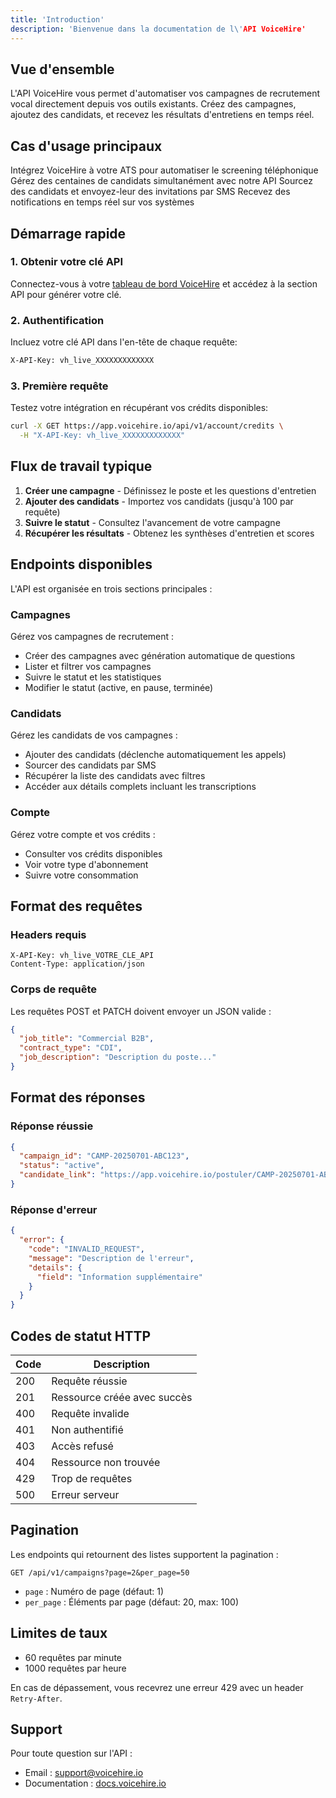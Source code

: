 ```yaml
---
title: 'Introduction'
description: 'Bienvenue dans la documentation de l\'API VoiceHire'
---
```


## Vue d'ensemble

L'API VoiceHire vous permet d'automatiser vos campagnes de recrutement vocal directement depuis vos outils existants. Créez des campagnes, ajoutez des candidats, et recevez les résultats d'entretiens en temps réel.

## Cas d'usage principaux

<CardGroup cols={2}>
  <Card title="Automatisation ATS" icon="robot">
    Intégrez VoiceHire à votre ATS pour automatiser le screening téléphonique
  </Card>
  <Card title="Volume élevé" icon="users">
    Gérez des centaines de candidats simultanément avec notre API
  </Card>
  <Card title="Sourcing SMS" icon="mobile">
    Sourcez des candidats et envoyez-leur des invitations par SMS
  </Card>
  <Card title="Webhooks" icon="webhook">
    Recevez des notifications en temps réel sur vos systèmes
  </Card>
</CardGroup>

## Démarrage rapide

### 1. Obtenir votre clé API

Connectez-vous à votre [tableau de bord VoiceHire](https://app.voicehire.io) et accédez à la section API pour générer votre clé.

### 2. Authentification

Incluez votre clé API dans l'en-tête de chaque requête:

```bash
X-API-Key: vh_live_XXXXXXXXXXXXX
```

### 3. Première requête

Testez votre intégration en récupérant vos crédits disponibles:

```bash
curl -X GET https://app.voicehire.io/api/v1/account/credits \
  -H "X-API-Key: vh_live_XXXXXXXXXXXXX"
```

## Flux de travail typique

1. **Créer une campagne** - Définissez le poste et les questions d'entretien
2. **Ajouter des candidats** - Importez vos candidats (jusqu'à 100 par requête)
3. **Suivre le statut** - Consultez l'avancement de votre campagne
4. **Récupérer les résultats** - Obtenez les synthèses d'entretien et scores

## Endpoints disponibles

L'API est organisée en trois sections principales :

### Campagnes

Gérez vos campagnes de recrutement :
- Créer des campagnes avec génération automatique de questions
- Lister et filtrer vos campagnes
- Suivre le statut et les statistiques
- Modifier le statut (active, en pause, terminée)

### Candidats

Gérez les candidats de vos campagnes :
- Ajouter des candidats (déclenche automatiquement les appels)
- Sourcer des candidats par SMS
- Récupérer la liste des candidats avec filtres
- Accéder aux détails complets incluant les transcriptions

### Compte

Gérez votre compte et vos crédits :
- Consulter vos crédits disponibles
- Voir votre type d'abonnement
- Suivre votre consommation

## Format des requêtes

### Headers requis

```http
X-API-Key: vh_live_VOTRE_CLE_API
Content-Type: application/json
```

### Corps de requête

Les requêtes POST et PATCH doivent envoyer un JSON valide :

```json
{
  "job_title": "Commercial B2B",
  "contract_type": "CDI",
  "job_description": "Description du poste..."
}
```

## Format des réponses

### Réponse réussie

```json
{
  "campaign_id": "CAMP-20250701-ABC123",
  "status": "active",
  "candidate_link": "https://app.voicehire.io/postuler/CAMP-20250701-ABC123"
}
```

### Réponse d'erreur

```json
{
  "error": {
    "code": "INVALID_REQUEST",
    "message": "Description de l'erreur",
    "details": {
      "field": "Information supplémentaire"
    }
  }
}
```

## Codes de statut HTTP

| Code | Description |
|------|-------------|
| 200 | Requête réussie |
| 201 | Ressource créée avec succès |
| 400 | Requête invalide |
| 401 | Non authentifié |
| 403 | Accès refusé |
| 404 | Ressource non trouvée |
| 429 | Trop de requêtes |
| 500 | Erreur serveur |

## Pagination

Les endpoints qui retournent des listes supportent la pagination :

```
GET /api/v1/campaigns?page=2&per_page=50
```

- `page` : Numéro de page (défaut: 1)
- `per_page` : Éléments par page (défaut: 20, max: 100)

## Limites de taux

- 60 requêtes par minute
- 1000 requêtes par heure

En cas de dépassement, vous recevrez une erreur 429 avec un header `Retry-After`.

## Support

Pour toute question sur l'API :
- Email : support@voicehire.io
- Documentation : [docs.voicehire.io](https://docs.voicehire.io)